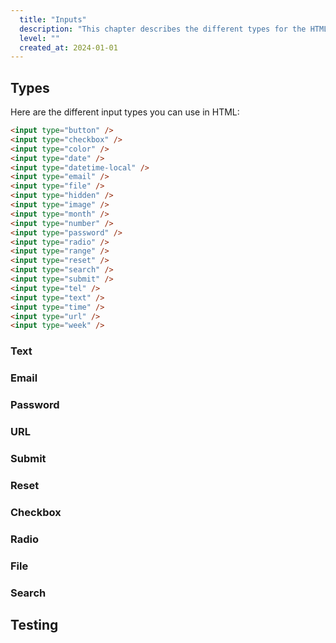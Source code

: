 ```yaml
---
  title: "Inputs"
  description: "This chapter describes the different types for the HTML <input> element."
  level: ""
  created_at: 2024-01-01
---
```


## Types

Here are the different input types you can use in HTML:

```html
<input type="button" />
<input type="checkbox" />
<input type="color" />
<input type="date" />
<input type="datetime-local" />
<input type="email" />
<input type="file" />
<input type="hidden" />
<input type="image" />
<input type="month" />
<input type="number" />
<input type="password" />
<input type="radio" />
<input type="range" />
<input type="reset" />
<input type="search" />
<input type="submit" />
<input type="tel" />
<input type="text" />
<input type="time" />
<input type="url" />
<input type="week" />
```

### Text

<ComponentPreview name="inputs-text" />

### Email

<ComponentPreview name="inputs-email" />

### Password

<ComponentPreview name="inputs-password" />

### URL

<ComponentPreview name="inputs-url" />

### Submit

### Reset

<ComponentPreview name="inputs-reset" />

### Checkbox

### Radio

### File

### Search

## Testing
